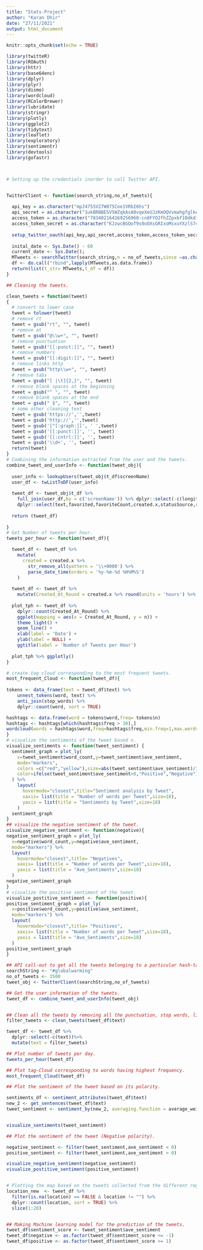 ```yaml
---
title: "Stats-Project"
author: "Karan Dhir"
date: "27/11/2021"
output: html_document
---
```


```r
knitr::opts_chunk$set(echo = TRUE)
```


```r

library(twitteR)
library(ROAuth)
library(httr)
library(base64enc)
library(dplyr)
library(plyr)
library(dismo)
library(wordcloud)
library(RColorBrewer)
library(lubridate)
library(stringr)
library(plotly)
library(ggplot2)
library(tidytext)
library(leaflet)
library(exploratory)
library(sentimentr)
library(devtools)
library(gofastr)



# Setting up the credentials inorder to call Twitter API.


TwitterClient <- function(search_string,no_of_tweets){
  
  api_key = as.character("mpJ47SSV27W875Coe1VRbI6hs")
  api_secret = as.character("1ukBRBBESV5WZqkAsA0vqeXeUJzKmOQVvmahgfglkeX5qCXluC")
  access_token = as.character("783402164169256960-cn8FYO2fhZZpxbf10dkdiLbJIcbvA7k")
  access_token_secret = as.character("KJzwcBGQoT9s0oOXsGRIxoMsxuYXzlS7cF5rleNHViLsa")
  
  setup_twitter_oauth(api_key,api_secret,access_token,access_token_secret)
  
  inital_date <- Sys.Date() - 60
  current_date <- Sys.Date(); 
  MTweets <- searchTwitter(search_string,n = no_of_tweets,since =as.character(inital_date),until=as.character(current_date))
  df <- do.call("rbind",lapply(MTweets,as.data.frame))
  return(list(t_str= MTweets,t_df = df))
}

## Cleaning the tweets.

clean_tweets = function(tweet)
{
  # convert to lower case
  tweet = tolower(tweet)
  # remove rt
  tweet = gsub("rt", "", tweet)
  # remove at
  tweet = gsub("@\\w+", "", tweet)
  # remove punctuation
  tweet = gsub("[[:punct:]]", "", tweet)
  # remove numbers
  tweet = gsub("[[:digit:]]", "", tweet)
  # remove links http
  tweet = gsub("http\\w+", "", tweet)
  # remove tabs
  tweet = gsub("[ |\t]{2,}", "", tweet)
  # remove blank spaces at the beginning
  tweet = gsub("^ ", "", tweet)
  # remove blank spaces at the end
  tweet = gsub(" $", "", tweet)
  # some other cleaning text
  tweet = gsub('https://','',tweet)
  tweet = gsub('http://','',tweet)
  tweet = gsub('[^[:graph:]]', ' ',tweet)
  tweet = gsub('[[:punct:]]', '', tweet)
  tweet = gsub('[[:cntrl:]]', '', tweet)
  tweet = gsub('\\d+', '', tweet)
  return(tweet)
}
# Combining the information extracted from the user and the tweets.
combine_tweet_and_userInfo <- function(tweet_obj){
 
  user_info <- lookupUsers(tweet_obj$t_df$screenName)
  user_df <- twListToDF(user_info)
  
  tweet_df <- tweet_obj$t_df %>% 
    full_join(user_df,by = c('screenName')) %>% dplyr::select(-c(longitude,latitude)) %>%
    dplyr::select(text,favorited,favoriteCount,created.x,statusSource,retweetCount,retweetCount,description,name,location)
  
  return (tweet_df)
   
} 
# Get Number of tweets per hour.
tweets_per_hour <- function(tweet_df){

  tweet_df <- tweet_df %>% 
    mutate(
      created = created.x %>% 
        str_remove_all(pattern = '\\+0000') %>%
        parse_date_time(orders = '%y-%m-%d %H%M%S')
    )
  
  tweet_df <- tweet_df %>% 
    mutate(Created_At_Round = created.x %>% round(units = 'hours') %>% as.POSIXct())
  
  plot_tph <- tweet_df %>% 
    dplyr::count(Created_At_Round) %>% 
    ggplot(mapping = aes(x = Created_At_Round, y = n)) +
    theme_light() +
    geom_line() +
    xlab(label = 'Date') +
    ylab(label = NULL) +
    ggtitle(label = 'Number of Tweets per Hour')
  
  plot_tph %>% ggplotly()
}

# create tag cloud corresponding to the most frequent tweets.
most_frequent_Cloud <- function(tweet_df){
  
tokens <- data_frame(text = tweet_df$text) %>%
    unnest_tokens(word, text) %>%
    anti_join(stop_words) %>%
    dplyr::count(word, sort = TRUE)

hashtags <- data.frame(word = tokens$word,freq= tokens$n)
hashtags <- hashtags[which(hashtags$freq > 30),] 
wordcloud(words = hashtags$word,freq=hashtags$freq,min.freq=1,max.words=100,random.order=FALSE,rot.per=0.35,colors=brewer.pal(8,"Dark2"))
}
# visualize the sentiments of the tweet based n.
visualize_sentiments <- function(tweet_sentiment) {
  sentiment_graph = plot_ly(
    x=tweet_sentiment$word_count,y=tweet_sentiment$ave_sentiment,
    mode="markers",
    colors =c("red","yellow"),size=abs(tweet_sentiment$ave_sentiment)/3,
    color=ifelse(tweet_sentiment$ave_sentiment>0,"Positive","Negative")
  ) %>%
    layout(
      hovermode="closest",title="Sentiment analysis by Tweet",
      xaxis= list(title = "Number of words per Tweet",size=18),
      yaxis = list(title = "Sentiments by Tweet",size=18)
    )
  sentiment_graph
}
## visualize the negative sentiment of the tweet.
visualize_negative_sentiment <- function(negative){
negative_sentiment_graph = plot_ly(
  x=negative$word_count,y=negative$ave_sentiment,
  mode="markers") %>%
  layout(
    hovermode="closest",title= "Negatives",
    xaxis= list(title = "Number of words per Tweet",size=18),
    yaxis = list(title = "Ave_Sentiments",size=18)
  )
negative_sentiment_graph
}
# visualize the positive sentiment of the tweet.
visualize_postitive_sentiment <- function(positive){
positive_sentiment_graph = plot_ly(
  x=positive$word_count,y=positive$ave_sentiment,
  mode="markers") %>%
  layout(
    hovermode="closest",title= "Positives",
    xaxis= list(title = "Number of words per Tweet",size=18),
    yaxis = list(title = "Ave_Sentiments",size=18)
  )
positive_sentiment_graph
}

## API call-out to get all the tweets belonging to a particular hash-tag.
searchString <- "#globalwarming"
no_of_tweets <- 3500
tweet_obj <- TwitterClient(searchString,no_of_tweets)

## Get the user information of the tweets.
tweet_df <- combine_tweet_and_userInfo(tweet_obj)


## Clean all the tweets by removing all the punctuation, stop words, links http, tabs, blank spaces.
filter_tweets <- clean_tweets(tweet_df$text)  

tweet_df <- tweet_df %>% 
  dplyr::select(-c(text))%>% 
  mutate(text = filter_tweets)

## Plot number of tweets per day.
tweets_per_hour(tweet_df)

## Plot tag-Cloud corresponding to words having highest frequency.
most_frequent_Cloud(tweet_df)

## Plot the sentiment of the tweet based on its polarity.

sentiments_df <- sentiment_attributes(tweet_df$text)
new_2 <- get_sentences(tweet_df$text)
tweet_sentiment <- sentiment_by(new_2, averaging.function = average_weighted_mixed_sentiment)


visualize_sentiments(tweet_sentiment)

## Plot the sentiment of the tweet (Negative polarity).

negative_sentiment <- filter(tweet_sentiment,ave_sentiment < 0)
positive_sentiment <- filter(tweet_sentiment,ave_sentiment > 0)

visualize_negative_sentiment(negative_sentiment)
visualize_postitive_sentiment(positive_sentiment)


# Plotting the map based on the tweets collected from the different regions etc.
location_new  <- tweet_df %>% 
  filter(is.na(location) == FALSE & location != "") %>% 
  dplyr::count(location, sort = TRUE) %>% 
  slice(1:20)


## Making Machine learning model for the prediction of the tweets.
tweet_df$sentiment_score <- tweet_sentiment$ave_sentiment
tweet_df$negative <- as.factor(tweet_df$sentiment_score <= -1)
tweet_df$positive <- as.factor(tweet_df$sentiment_score >= 1)
















```

